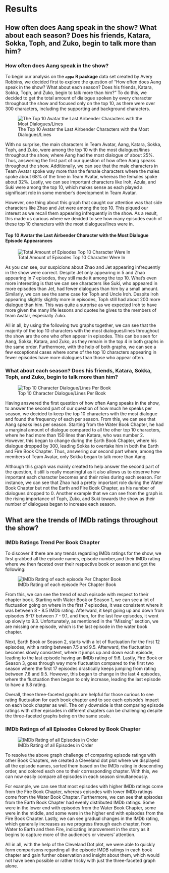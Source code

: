 # Results

## How often does Aang speak in the show? What about each season? Does his friends, Katara, Sokka, Toph, and Zuko, begin to talk more than him?
### How often does Aang speak in the show?

To begin our analysis on the **`appa` R package** data set created by Avery 
Robbins, we decided first to explore the question of "How often does Aang speak 
in the show? What about each season? Does his friends, Katara, Sokka, Toph, and 
Zuko, begin to talk more than him?" To do this, we decided to get the total 
amount of dialogue spoken by every character throughout the show and focused 
only on the top 10, as there were over 300 characters, including the supporting 
and background characters. 

![The Top 10 Avatar the Last Airbender Characters with the Most Dialogues/Lines ](images/graphs/top10_character_dialogue.png)

With no surprise, the main characters in Team Avatar, Aang, Katara, Sokka, 
Toph, and Zuko, were among the top 10 with the most dialogues/lines throughout 
the show, where Aang had the most dialogue of about 25%. Thus, answering the 
first part of our question of how often Aang speaks throughout the show. 
Additionally, we can see that the male characters in Team Avatar spoke way more 
than the female characters where the males spoke about 68% of the time in Team 
Avatar, whereas the females spoke about 32%. Lastly, we can see important 
characters like Iroh, Azula, and Suki were among the top 10, which makes sense 
as each played a significant role in some member's development in Team Avatar.

However, one thing about this graph that caught our attention was that side 
characters like Zhao and Jet were among the top 10. This piqued our interest as 
we recall them appearing infrequently in the show. As a result, this made us 
curious where we decided to see how many episodes each of these top 10 
characters with the most dialogues/lines were in.

#### Top 10 Avatar the Last Airbender Character with the Most Dialogue Episode Appearances

![Total Amount of Episodes Top 10 Character Were In](images/graphs/top10_character_episode_appearance.png) 

As you can see, our suspicions about Zhao and Jet appearing infrequently in the 
show were correct. Despite Jet only appearing in 5 and Zhao appearing in 7 
episodes, they still made it among the top 10. What’s even more interesting is 
that we can see characters like Suki, who appeared in more episodes than Jet, 
had fewer dialogues than him by a small amount. Similarly, we can see the same 
case for Toph and Uncle Iroh. Despite Iroh appearing slightly slightly more in 
episodes, Toph still had about 200 more dialogue than him. This was quite a 
surprise as we expected Iroh to have more given the many life lessons and quotes 
he gives to the members of team Avatar, especially Zuko.

All in all, by using the following two graphs together, we can see that the 
majority of the top 10 characters with the most dialogues/lines throughout the 
show are the one who often appear in episodes. This can be seen for Aang, Sokka,
Katara, and Zuko, as they remain in the top 4 in both graphs in the same order. 
Furthermore, with the help of both graphs, we can see a few exceptional cases 
where some of the top 10 characters appearing in fewer episodes have more 
dialogues than those who appear often.  

### What about each season? Does his friends, Katara, Sokka, Toph, and Zuko, begin to talk more than him?

![Top 10 Character Dialogue/Lines Per Book](images/graphs/top10_character_dialogue_per_book.png)

Having answered the first question of how often Aang speaks in the show, to 
answer the second part of our question of how much he speaks per season, we 
decided to keep the top 10 characters with the most dialogue and found the 
frequency of each per season. From this, we can see that Aang speaks less per 
season. Starting from the Water Book Chapter, he had a marginal amount of 
dialogue compared to all the other top 10 characters, where he had more than 
150 lines than Katara, who was number 2. However, this began to change during 
the Earth Book Chapter, where his dialogue dropped by 300, leading Sokka to 
overtake him in both the Earth and Fire Book Chapter. Thus, answering our 
second part where, among the members of Team Avatar, only Sokka began to talk 
more than Aang.

Although this graph was mainly created to help answer the second part of the 
question, it still is really meaningful as it also allows us to observe how 
important each character becomes and their roles during each season. For 
instance, we can see that Zhao had a pretty important role during the Water 
Book Chapter but not the Earth and Fire Book Chapter, as his number of 
dialogues dropped to 0. Another example that we can see from the graph is the 
rising importance of Toph, Zuko, and Suki towards the show as their number of 
dialogues began to increase each season.

## What are the trends of IMDb ratings throughout the show?  
### IMDb Ratings Trend Per Book Chapter  

To discover if there are any trends regarding IMDb ratings for the show, we 
first grabbed all the episode names, episode number,and their IMDb rating where 
we then faceted over their respective book or season and got the following: 

![IMDb Rating of each episode Per Chapter Book](images/graphs/avatar_show_imdb_rating_per_book.png)

From this, we can see the trend of each episode with respect to their chapter 
book. Starting with Water Book or Season 1, we can see a lot of fluctuation 
going on where in the first 7 episodes, it was consistent where it was between 
8 - 8.5 IMDb rating. Afterward, it kept going up and down from episodes 8-17 
between 7 - 9.1, and then, for the last few episodes, it went up slowly to 9.3. 
Unfortunately, as mentioned in the “Missing” section, we are missing one 
episode, which is the last episode in the water book chapter.

Next, Earth Book or Season 2, starts with a lot of fluctuation for the first 
12 episodes, with a rating between 7.5 and 9.5. Afterward, the fluctuation 
becomes slowly consistent, where it jumps up and down each episode, leading to 
the last episode having an IMDb rating of 9.6. Lastly, Fire Book or Season 3, 
goes through way more fluctuation compared to the first two season where the 
first 17 episodes drastically keeps jumping from rating between 7.8 and 9.5. 
However, this began to change in the last 4 episodes, where the fluctuation 
then began to only increase, leading the last episode to have a 9.8 rating. 

Overall, these three-faceted graphs are helpful for those curious to see rating 
fluctuation for each book chapter and to see each episode's impact on each book 
chapter as well. The only downside is that comparing episode ratings with other 
episodes in different chapters can be challenging despite the three-faceted 
graphs being on the same scale.   

### IMDb Ratings of all Episodes Colored by Book Chapter  

![IMDb Rating of all Episodes in Order](images/graphs/avatar_show_imdb_rating_all_episode.png)

To resolve the above graph challenge of comparing episode ratings with other 
Book Chapters, we created a Cleveland dot plot where we displayed all the 
episode names, sorted them based on the IMDb rating in descending order, and 
colored each one to their corresponding chapter. With this, we can now easily 
compare all episodes in each season simultaneously.  

For example, we can see that most episodes with higher IMDb ratings come from 
the Fire Book Chapter, whereas episodes with lower IMDb ratings come from the 
Water Book Chapter. Furthermore, we can see that episodes from the Earth Book 
Chapter had evenly distributed IMDb ratings. Some were in the lower end with 
episodes from the Water Book Chapter, some were in the middle, and some were in 
the higher end with episodes from the Fire Book Chapter. Lastly, we can see 
gradual changes in the IMDb rating, which generally increases as we progress 
through each chapter, from Water to Earth and then Fire, indicating improvement 
in the story as it begins to capture more of the audience's or viewers' 
attention. 

All in all, with the help of the Cleveland Dot plot, we were able to quickly 
form comparisons regarding all the episode IMDB ratings in each book chapter 
and gain further observation and insight about them, which would not have been 
possible or rather tricky with just the three-faceted graph alone. 



